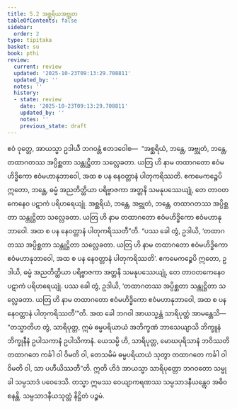 ```yaml
---
title: 5.2 အစ္ဆရိယအဗ္ဘုတ
tableOfContents: false
sidebar:
  order: 2
type: tipitaka
basket: su
book: pthi
review:
  current: review
  updated: '2025-10-23T09:13:29.708811'
  updated_by: ''
  notes: ''
  history:
  - state: review
    date: '2025-10-23T09:13:29.708811'
    updated_by: ''
    notes: ''
    previous_state: draft
---
```



<ReviewStatus review={frontmatter.review} showDetails={true} />

<HypothesisAnnotation frontmatter={frontmatter} />

<DynamicBreadcrumb />

<Division number="162" book="pthi" e="ch" v="8" p="95">

<Paragraph number="330" book="pthi">
ဧဝံ ဝုတ္တေ, အာယသ္မာ ဥဒါယီ ဘဂဝန္တံ ဧတဒဝေါစ—  “အစ္ဆရိယံ, ဘန္တေ, အဗ္ဘုတံ, ဘန္တေ, တထာဂတဿ အပ္ပိစ္ဆတာ သန္တုဋ္ဌိတာ သလ္လေခတာ. ယတြ ဟိ နာမ တထာဂတော ဧဝံမဟိဒ္ဓိကော ဧဝံမဟာနုဘာဝေါ, အထ စ ပန နေဝတ္တာနံ ပါတုကရိဿတိ. ဧကမေကဉ္စေပိ ဣတော, ဘန္တေ, ဓမ္မံ အညတိတ္ထိယာ ပရိဗ္ဗာဇကာ အတ္တနိ သမနုပဿေယျုံ, တေ တာဝတကေနေဝ ပဋာကံ ပရိဟရေယျုံ. အစ္ဆရိယံ, ဘန္တေ, အဗ္ဘုတံ, ဘန္တေ, တထာဂတဿ အပ္ပိစ္ဆတာ သန္တုဋ္ဌိတာ သလ္လေခတာ. ယတြ ဟိ နာမ တထာဂတော ဧဝံမဟိဒ္ဓိကော ဧဝံမဟာနုဘာဝေါ. အထ စ ပန နေဝတ္တာနံ ပါတုကရိဿတီ”တိ.
</Paragraph>

<Paragraph number="331" book="pthi">
“ပဿ ခေါ တွံ, ဥဒါယိ, ‘တထာဂတဿ အပ္ပိစ္ဆတာ သန္တုဋ္ဌိတာ သလ္လေခတာ. ယတြ ဟိ နာမ တထာဂတော ဧဝံမဟိဒ္ဓိကော ဧဝံမဟာနုဘာဝေါ, အထ စ ပန နေဝတ္တာနံ ပါတုကရိဿတိ’. ဧကမေကဉ္စေပိ ဣတော, ဥဒါယိ, ဓမ္မံ အညတိတ္ထိယာ ပရိဗ္ဗာဇကာ အတ္တနိ သမနုပဿေယျုံ, တေ တာဝတကေနေဝ ပဋာကံ ပရိဟရေယျုံ. ပဿ ခေါ တွံ, ဥဒါယိ, ‘တထာဂတဿ အပ္ပိစ္ဆတာ သန္တုဋ္ဌိတာ သလ္လေခတာ. ယတြ ဟိ နာမ တထာဂတော ဧဝံမဟိဒ္ဓိကော ဧဝံမဟာနုဘာဝေါ, အထ စ ပန နေဝတ္တာနံ ပါတုကရိဿတီ’”တိ.
</Paragraph>

</Division>
<Division number="163" book="pthi" e="ch" v="8" p="96">

<Paragraph number="332" book="pthi">
အထ ခေါ ဘဂဝါ အာယသ္မန္တံ သာရိပုတ္တံ အာမန္တေသိ—  “တသ္မာတိဟ တွံ, သာရိပုတ္တ, ဣမံ ဓမ္မပရိယာယံ အဘိက္ခဏံ ဘာသေယျာသိ ဘိက္ခူနံ ဘိက္ခုနီနံ ဥပါသကာနံ ဥပါသိကာနံ. ယေသမ္ပိ ဟိ, သာရိပုတ္တ, မောဃပုရိသာနံ ဘဝိဿတိ တထာဂတေ ကင်္ခါ ဝါ ဝိမတိ ဝါ, တေသမိမံ ဓမ္မပရိယာယံ သုတွာ တထာဂတေ ကင်္ခါ ဝါ ဝိမတိ ဝါ, သာ ပဟီယိဿတီ”တိ. ဣတိ ဟိဒံ အာယသ္မာ သာရိပုတ္တော ဘဂဝတော သမ္မုခါ သမ္ပသာဒံ ပဝေဒေသိ. တသ္မာ ဣမဿ ဝေယျာကရဏဿ သမ္ပသာဒနီယန္တွေဝ အဓိဝစနန္တိ.

</Paragraph>
</Division>

<Paragraph number="333" type="center" book="pthi">
သမ္ပသာဒနီယသုတ္တံ နိဋ္ဌိတံ ပဉ္စမံ.
</Paragraph>